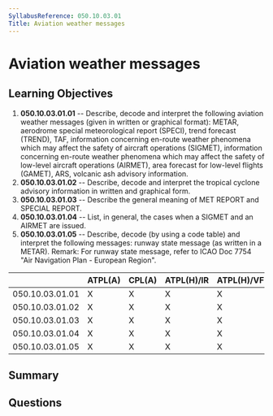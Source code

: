 ```yaml
---
SyllabusReference: 050.10.03.01
Title: Aviation weather messages
---
```


# Aviation weather messages

## Learning Objectives

1.  **050.10.03.01.01** -- Describe, decode and interpret the following aviation
    weather messages (given in written or graphical format): METAR, aerodrome
    special meteorological report (SPECI), trend forecast (TREND), TAF,
    information concerning en-route weather phenomena which may affect the safety
    of aircraft operations (SIGMET), information concerning en-route weather
    phenomena which may affect the safety of low-level aircraft operations
    (AIRMET), area forecast for low-level flights (GAMET), ARS, volcanic ash
    advisory information.
2.  **050.10.03.01.02** -- Describe, decode and interpret the tropical cyclone
    advisory information in written and graphical form.
3.  **050.10.03.01.03** -- Describe the general meaning of MET REPORT and SPECIAL
    REPORT.
4.  **050.10.03.01.04** -- List, in general, the cases when a SIGMET and an
    AIRMET are issued.
5.  **050.10.03.01.05** -- Describe, decode (by using a code table) and interpret
    the following messages: runway state message (as written in a METAR). Remark:
    For runway state message, refer to ICAO Doc 7754 "Air Navigation Plan -
    European Region".

|                 | ATPL(A) | CPL(A) | ATPL(H)/IR | ATPL(H)/VFR | CPL(H) | IR | CBIR(A) |
| --------------- | ------- | ------ | ---------- | ----------- | ------ | -- | ------- |
| 050.10.03.01.01 | X       | X      | X          | X           | X      | X  | X       |
| 050.10.03.01.02 | X       | X      | X          | X           | X      |    |         |
| 050.10.03.01.03 | X       | X      | X          | X           | X      | X  | X       |
| 050.10.03.01.04 | X       | X      | X          | X           | X      | X  | X       |
| 050.10.03.01.05 | X       | X      | X          | X           | X      | X  | X       |

## Summary

## Questions
